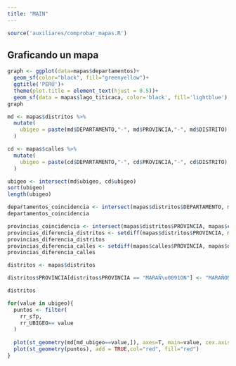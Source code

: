 ```yaml
---
title: "MAIN"
---
```


```r
source('auxiliares/comprobar_mapas.R')
```

## Graficando un mapa

```r

graph <- ggplot(data=mapas$departamentos)+
  geom_sf(color="black", fill="greenyellow")+
  ggtitle('PERÚ')+
  theme(plot.title = element_text(hjust = 0.5))+
  geom_sf(data = mapas$lago_titicaca, color='black', fill='lightblue')
graph
```

```r

md <- mapas$distritos %>% 
  mutate(
    ubigeo = paste(md$DEPARTAMENTO,"-", md$PROVINCIA,"-", md$DISTRITO)
  )

cd <- mapas$calles %>% 
  mutate(
    ubigeo = paste(cd$DEPARTAMENTO,"-", cd$PROVINCIA,"-", cd$DISTRITO)
  )

ubigeo <- intersect(md$ubigeo, cd$ubigeo)
sort(ubigeo)
length(ubigeo)

```

```r
departamentos_coincidencia <- intersect(mapas$distritos$DEPARTAMENTO, mapas$calles$DEPARTAMENTO)
departamentos_coincidencia
```
```r
provincias_coincidencia <- intersect(mapas$distritos$PROVINCIA, mapas$calles$PROVINCIA)
provincias_diferencia_distritos <- setdiff(mapas$distritos$PROVINCIA, mapas$calles$PROVINCIA)
provincias_diferencia_distritos
provincias_diferencia_calles <- setdiff(mapas$calles$PROVINCIA, mapas$distritos$PROVINCIA)
provincias_diferencia_calles


```

```r

distritos <- mapas$distritos

distritos$PROVINCIA[distritos$PROVINCIA == "MARAÑ\u0091ON"] <- "MARAÑON"

distritos

```



```r
for(value in ubigeo){
  puntos <- filter(
    rr_sfp,
    rr_UBIGEO== value
  )
  
  plot(st_geometry(md[md_ubigeo==value,]), axes=T, main=value, cex.axis=0.5)
  plot(st_geometry(puntos), add = TRUE,col="red", fill="red")
}
```

























